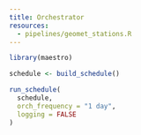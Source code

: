 ```yaml
---
title: Orchestrator
resources: 
  - pipelines/geomet_stations.R
---
```


```r
library(maestro)

schedule <- build_schedule()

run_schedule(
  schedule,
  orch_frequency = "1 day",
  logging = FALSE
)
```

